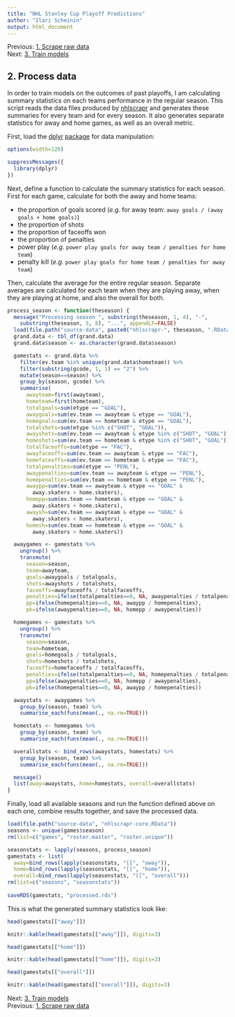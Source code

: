 ```yaml
---
title: "NHL Stanley Cup Playoff Predictions"
author: "Ilari Scheinin"
output: html_document
---
```


Previous: [1. Scrape raw data](scrape.html)  
Next: [3. Train models](model.html)

2. Process data
---------------

In order to train models on the outcomes of past playoffs, I am calculating
summary statistics on each teams performance in the regular season. This script
reads the data files produced by
[nhlscrapr](https://github.com/acthomasca/nhlscrapr) and generates these
summaries for every team and for every season. It also generates separate
statistics for away and home games, as well as an overall metric.

First, load the [dplyr](https://github.com/hadley/dplyr)
[package](http://cran.r-project.org/web/packages/dplyr/) for data manipulation:

```r
options(width=120)
```

```r
suppressMessages({
  library(dplyr)
})
```

Next, define a function to calculate the summary statistics for each season. First for each game, calculate for both the away and home teams:

* the proportion of goals scored (*e.g.* for away team:
  `away goals / (away goals + home goals)`)
* the proportion of shots
* the proportion of faceoffs won
* the proportion of penalties
* power play (*e.g.* `power play goals for away team / penalties for home team`)
* penalty kill (*e.g.*
  `power play goals for home team / penalties for away team`)

Then, calculate the average for the entire regular season. Separate averages
are calculated for each team when they are playing away, when they are playing
at home, and also the overall for both.

```r
process_season <- function(theseason) {
  message("Processing season ", substring(theseason, 1, 4), "-",
    substring(theseason, 5, 8), "...", appendLF=FALSE)
  load(file.path("source-data", paste0("nhlscrapr-", theseason, ".RData")))
  grand.data <- tbl_df(grand.data)
  grand.data$season <- as.character(grand.data$season)

  gamestats <- grand.data %>%
    filter(ev.team %in% unique(grand.data$hometeam)) %>%
    filter(substring(gcode, 1, 1) == "2") %>%
    mutate(season==season) %>%
    group_by(season, gcode) %>%
    summarise(
      awayteam=first(awayteam),
      hometeam=first(hometeam),
      totalgoals=sum(etype == "GOAL"),
      awaygoals=sum(ev.team == awayteam & etype == "GOAL"),
      homegoals=sum(ev.team == hometeam & etype == "GOAL"),
      totalshots=sum(etype %in% c("SHOT", "GOAL")),
      awayshots=sum(ev.team == awayteam & etype %in% c("SHOT", "GOAL")),
      homeshots=sum(ev.team == hometeam & etype %in% c("SHOT", "GOAL")),
      totalfaceoffs=sum(etype == "FAC"),
      awayfaceoffs=sum(ev.team == awayteam & etype == "FAC"),
      homefaceoffs=sum(ev.team == hometeam & etype == "FAC"),
      totalpenalties=sum(etype == "PENL"),
      awaypenalties=sum(ev.team == awayteam & etype == "PENL"),
      homepenalties=sum(ev.team == hometeam & etype == "PENL"),
      awaypp=sum(ev.team == awayteam & etype == "GOAL" &
        away.skaters > home.skaters),
      homepp=sum(ev.team == hometeam & etype == "GOAL" &
        away.skaters < home.skaters),
      awaysh=sum(ev.team == awayteam & etype == "GOAL" &
        away.skaters < home.skaters),
      homesh=sum(ev.team == hometeam & etype == "GOAL" &
        away.skaters > home.skaters))

  awaygames <- gamestats %>%
    ungroup() %>%
    transmute(
      season=season,
      team=awayteam,
      goals=awaygoals / totalgoals,
      shots=awayshots / totalshots,
      faceoffs=awayfaceoffs / totalfaceoffs,
      penalties=ifelse(totalpenalties==0, NA, awaypenalties / totalpenalties),
      pp=ifelse(homepenalties==0, NA, awaypp / homepenalties),
      pk=ifelse(awaypenalties==0, NA, homepp / awaypenalties))

  homegames <- gamestats %>%
    ungroup() %>%
    transmute(
      season=season,
      team=hometeam,
      goals=homegoals / totalgoals,
      shots=homeshots / totalshots,
      faceoffs=homefaceoffs / totalfaceoffs,
      penalties=ifelse(totalpenalties==0, NA, homepenalties / totalpenalties),
      pp=ifelse(awaypenalties==0, NA, homepp / awaypenalties),
      pk=ifelse(homepenalties==0, NA, awaypp / homepenalties))

  awaystats <- awaygames %>%
    group_by(season, team) %>%
    summarise_each(funs(mean(., na.rm=TRUE)))

  homestats <- homegames %>%
    group_by(season, team) %>%
    summarise_each(funs(mean(., na.rm=TRUE)))

  overallstats <- bind_rows(awaystats, homestats) %>%
    group_by(season, team) %>%
    summarise_each(funs(mean(., na.rm=TRUE)))

  message()
  list(away=awaystats, home=homestats, overall=overallstats)
}

```

Finally, load all available seasons and run the function defined above on each one, combine results together, and save the processed data.

```r
load(file.path("source-data", "nhlscrapr-core.RData"))
seasons <- unique(games$season)
rm(list=c("games", "roster.master", "roster.unique"))

seasonstats <- lapply(seasons, process_season)
gamestats <- list(
  away=bind_rows(lapply(seasonstats, "[[", "away")),
  home=bind_rows(lapply(seasonstats, "[[", "home")),
  overall=bind_rows(lapply(seasonstats, "[[", "overall")))
rm(list=c("seasons", "seasonstats"))
  
saveRDS(gamestats, "processed.rds")
```

This is what the generated summary statistics look like:

```r
head(gamestats[["away"]])
```

```r
knitr::kable(head(gamestats[["away"]]), digits=3)
```

```r
head(gamestats[["home"]])
```

```r
knitr::kable(head(gamestats[["home"]]), digits=3)
```

```r
head(gamestats[["overall"]])
```

```r
knitr::kable(head(gamestats[["overall"]]), digits=3)
```

Next: [3. Train models](model.html)  
Previous: [1. Scrape raw data](scrape.html)

